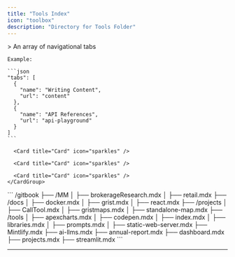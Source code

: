 ```yaml
---
title: "Tools Index"
icon: "toolbox"
description: "Directory for Tools Folder"
---
```


<AccordionGroup>
  <Accordion title="Tabs" defaultOpen={false}>
    > An array of navigational tabs

    Example:

    ```json
    "tabs": [
      {
        "name": "Writing Content",
        "url": "content"
      },
      {
        "name": "API References",
        "url": "api-playground"
      }
    ]
    ```
  </Accordion>

  <Accordion title="Directory" defaultOpen={false} icon="list">
    <CardGroup cols="2">
      <Card title="apexcharts" icon="chart-simple" href="apexcharts" />

      <Card title="Card" icon="sparkles" />

      <Card title="Card" icon="sparkles" />

      <Card title="Card" icon="sparkles" />
    </CardGroup>
  </Accordion>

  <Accordion title="File Tree" defaultOpen={false} icon="tree">
    ```
    /gitbook
      ├── /MM
      │   ├── brokerageResearch.mdx
      │   ├── retail.mdx
      ├── /docs
      │   ├── docker.mdx
      │   ├── grist.mdx
      │   ├── react.mdx
      ├── /projects
      │   ├── CallTool.mdx
      │   ├── gristmaps.mdx
      │   ├── standalone-map.mdx
      ├── /tools
      │   ├── apexcharts.mdx
      │   ├── codepen.mdx
      │   ├── index.mdx
      │   ├── libraries.mdx
      │   ├── prompts.mdx
      │   ├── static-web-server.mdx
      ├── Mintlify.mdx
      ├── ai-llms.mdx
      ├── annual-report.mdx
      ├── dashboard.mdx
      ├── projects.mdx
      ├── streamlit.mdx
    ```
  </Accordion>
</AccordionGroup>

***

<CardGroup cols="2">
  <Card title="ai-builders" icon="sparkles" href="ai-builders" />

  <Card title="apexcharts" icon="sparkles" href="apexcharts" />

  <Card title="codepen" icon="sparkles" href="codepen">

  </Card>

  <Card title="libraries" icon="sparkles" href="libraries">

  </Card>

  <Card title="prompts" icon="sparkles" href="prompts">

  </Card>

  <Card title="static-web-server" icon="sparkles" href="static-web-server">

  </Card>
</CardGroup>
